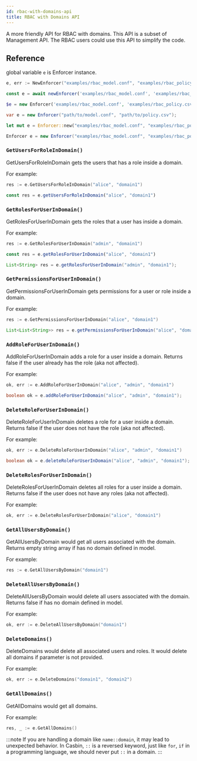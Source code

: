 ```yaml
---
id: rbac-with-domains-api
title: RBAC with Domains API
---
```



A more friendly API for RBAC with domains. This API is a subset of Management API. The RBAC users could use this API to simplify the code. 

## Reference

global variable `e` is Enforcer instance.

<Tabs>

<TabItem value="Go" label="Go" default>

```go
e, err := NewEnforcer("examples/rbac_model.conf", "examples/rbac_policy.csv")
```

</TabItem>

<TabItem value="Node.js" label="Node.js">

```typescript
const e = await newEnforcer('examples/rbac_model.conf', 'examples/rbac_policy.csv')
```

</TabItem>

<TabItem value="PHP" label="PHP">

```php
$e = new Enforcer('examples/rbac_model.conf', 'examples/rbac_policy.csv');
```

</TabItem>

<TabItem value=".NET" label=".NET">

```csharp
var e = new Enforcer("path/to/model.conf", "path/to/policy.csv");
```

</TabItem>

<TabItem value="Rust" label="Rust">

```rust
let mut e = Enforcer::new("examples/rbac_model.conf", "examples/rbac_policy.csv").await?;
```

</TabItem>

<TabItem value="Java" label="Java">

```java
Enforcer e = new Enforcer("examples/rbac_model.conf", "examples/rbac_policy.csv");
```

</TabItem>

</Tabs>

### `GetUsersForRoleInDomain()`

GetUsersForRoleInDomain gets the users that has a role inside a domain.

For example:

<Tabs>

<TabItem value="Go" label="Go" default>

```go
res := e.GetUsersForRoleInDomain("alice", "domain1")
```

</TabItem>

<TabItem value="Node.js" label="Node.js">

```typescript
const res = e.getUsersForRoleInDomain("alice", "domain1")
```

</TabItem>

</Tabs>

### `GetRolesForUserInDomain()`

GetRolesForUserInDomain gets the roles that a user has inside a domain.

For example:

<Tabs>

<TabItem value="Go" label="Go" default>

```go
res := e.GetRolesForUserInDomain("admin", "domain1")
```

</TabItem>

<TabItem value="Node.js" label="Node.js">

```typescript
const res = e.getRolesForUserInDomain("alice", "domain1")
```

</TabItem>

<TabItem value="Java" label="Java">

```java
List<String> res = e.getRolesForUserInDomain("admin", "domain1");
```

</TabItem>

</Tabs>

### `GetPermissionsForUserInDomain()`

GetPermissionsForUserInDomain gets permissions for a user or role inside a domain.

For example:

<Tabs>

<TabItem value="Go" label="Go" default>

```go
res := e.GetPermissionsForUserInDomain("alice", "domain1")
```

</TabItem>

<TabItem value="Java" label="Java">

```java
List<List<String>> res = e.getPermissionsForUserInDomain("alice", "domain1");
```

</TabItem>

</Tabs>

### `AddRoleForUserInDomain()`

AddRoleForUserInDomain adds a role for a user inside a domain.
Returns false if the user already has the role (aka not affected).

For example:

<Tabs>

<TabItem value="Go" label="Go" default>

```go
ok, err := e.AddRoleForUserInDomain("alice", "admin", "domain1")
```

</TabItem>

<TabItem value="Java" label="Java">

```java
boolean ok = e.addRoleForUserInDomain("alice", "admin", "domain1");
```

</TabItem>

</Tabs>

### `DeleteRoleForUserInDomain()`

DeleteRoleForUserInDomain deletes a role for a user inside a domain.
Returns false if the user does not have the role (aka not affected).

For example:

<Tabs>

<TabItem value="Go" label="Go" default>

```go
ok, err := e.DeleteRoleForUserInDomain("alice", "admin", "domain1")
```

</TabItem>

<TabItem value="Java" label="Java">

```java
boolean ok = e.deleteRoleForUserInDomain("alice", "admin", "domain1");
```

</TabItem>

</Tabs>

### `DeleteRolesForUserInDomain()`

DeleteRolesForUserInDomain deletes all roles for a user inside a domain.
Returns false if the user does not have any roles (aka not affected).

For example:

<Tabs>

<TabItem value="Go" label="Go" default>

```go
ok, err := e.DeleteRolesForUserInDomain("alice", "domain1")
```

</TabItem>

</Tabs>

### `GetAllUsersByDomain()`

GetAllUsersByDomain would get all users associated with the domain.
Returns empty string array if has no domain defined in model.

For example:

<Tabs>

<TabItem value="Go" label="Go" default>

```go
res := e.GetAllUsersByDomain("domain1")
```

</TabItem>

</Tabs>

### `DeleteAllUsersByDomain()`

DeleteAllUsersByDomain would delete all users associated with the domain.
Returns false if has no domain defined in model.

For example:

<Tabs>

<TabItem value="Go" label="Go" default>

```go
ok, err := e.DeleteAllUsersByDomain("domain1")
```

</TabItem>

</Tabs>

### `DeleteDomains()`

DeleteDomains would delete all associated users and roles.
It would delete all domains if parameter is not provided.

For example:

<Tabs>

<TabItem value="Go" label="Go" default>

```go
ok, err := e.DeleteDomains("domain1", "domain2")
```

</TabItem>

</Tabs>

### `GetAllDomains()`

GetAllDomains would get all domains.

For example:

<Tabs>

<TabItem value="Go" label="Go" default>

```go
res, _ := e.GetAllDomains()
```

</TabItem>

</Tabs>

:::note
If you are handling a domain like ```name::domain```, it may lead to unexpected behavior. In Casbin, ```::``` is a reversed keyword, just like ```for```, ```if``` in a programming language, we should never put ```::``` in a domain.
:::
